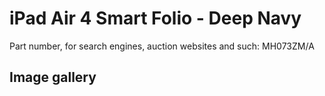 # iPad Air 4 Smart Folio - Deep Navy

Part number, for search engines, auction websites and such: MH073ZM/A

## Image gallery

<div style={{ width: "768px" }}>
  <GalleryComponent
    images={[
      {
        original: "/everysource/MH073",
        thumbnail: "/everypreview/MH073",
      }
    ]}
  />
</div>